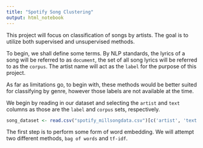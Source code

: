 ```yaml
---
title: "Spotify Song Clustering"
output: html_notebook
---
```


This project will focus on classification of songs by artists. The goal is to 
utilize both supervised and unsupervised methods.

To begin, we shall define some terms. By NLP standards, the lyrics of a song 
will be referred to as `document`, the set of all song lyrics will be referred 
to as the `corpus`. The artist name will act as the `label` for the purpose of 
this project.

As far as limitations go, to begin with, these methods would be better suited
for classifying by genre, however those labels are not available at the time.

We begin by reading in our dataset and selecting the `artist` and `text` columns
as those are the `label` and `corpus` sets, respectively.

```r
song_dataset <- read.csv("spotify_millsongdata.csv")[c('artist', 'text')]
```

The first step is to perform some form of word embedding. We will attempt two
different methods, `bag of words` and `tf-idf`.